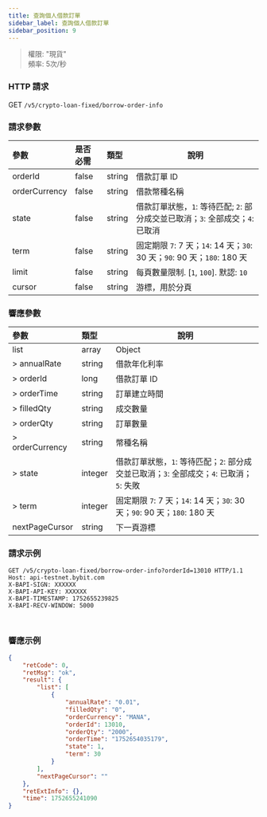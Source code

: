 ```yaml
---
title: 查詢個人借款訂單
sidebar_label: 查詢個人借款訂單
sidebar_position: 9
---
```

> 權限: "現貨"<br/>
> 頻率: 5次/秒

### HTTP 請求
GET `/v5/crypto-loan-fixed/borrow-order-info`

### 請求參數
| 參數 | 是否必需 | 類型 | 說明|
|:----- |:-------|:-----|------ |
|orderId|false|string|借款訂單 ID|
|orderCurrency|false|string|借款幣種名稱|
|state|false|string|借款訂單狀態，`1`: 等待匹配; `2`: 部分成交並已取消；`3`: 全部成交；`4`: 已取消|
|term |false |string|固定期限 `7`: 7 天；`14`: 14 天；`30`: 30 天；`90`: 90 天；`180`: 180 天|
|limit |false |string |每頁數量限制. [`1`, `100`]. 默認: `10`|
|cursor |false |string |游標，用於分頁|

### 響應參數
| 參數 | 類型 | 說明|
|:----- |:-----|----- |
|list|array|Object|
|> annualRate|string |借款年化利率|
|> orderId|long |借款訂單 ID|
|> orderTime|string |訂單建立時間|
|> filledQty|string |成交數量|
|> orderQty|string |訂單數量|
|> orderCurrency|string |幣種名稱|
|> state|integer |借款訂單狀態，`1`: 等待匹配；`2`: 部分成交並已取消；`3`: 全部成交；`4`: 已取消；`5`: 失敗|
|> term|integer |固定期限 `7`: 7 天；`14`: 14 天；`30`: 30 天；`90`: 90 天；`180`: 180 天|
|nextPageCursor |string |下一頁游標|

### 請求示例

<Tabs groupId="programming-languages">
<TabItem value="http" label="HTTP">

```http
GET /v5/crypto-loan-fixed/borrow-order-info?orderId=13010 HTTP/1.1
Host: api-testnet.bybit.com
X-BAPI-SIGN: XXXXXX
X-BAPI-API-KEY: XXXXXX
X-BAPI-TIMESTAMP: 1752655239825
X-BAPI-RECV-WINDOW: 5000
```

</TabItem>
<TabItem value="python" label="Python">

```python

```

</TabItem>

<TabItem value="Node" label="Node.js">

```n4js

```

</TabItem>
</Tabs>

### 響應示例

```json
{
    "retCode": 0,
    "retMsg": "ok",
    "result": {
        "list": [
            {
                "annualRate": "0.01",
                "filledQty": "0",
                "orderCurrency": "MANA",
                "orderId": 13010,
                "orderQty": "2000",
                "orderTime": "1752654035179",
                "state": 1,
                "term": 30
            }
        ],
        "nextPageCursor": ""
    },
    "retExtInfo": {},
    "time": 1752655241090
}
```

